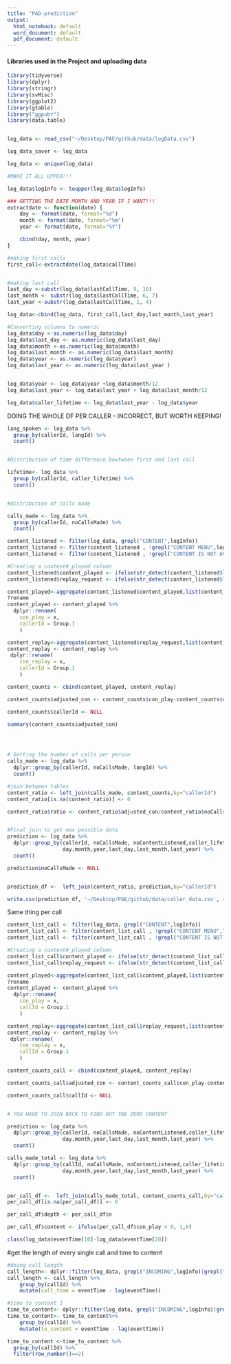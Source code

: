 ```yaml
---
title: "PAD-prediction"
output:
  html_notebook: default
  word_document: default
  pdf_document: default
---
```


#### Libraries used in the Project and uploading data

```r
library(tidyverse)
library(dplyr)
library(stringr)
library(svMisc)
library(ggplot2)
library(gtable)
library("ggpubr")
library(data.table)


log_data <- read_csv("~/Desktop/PAE/github/data/logData.csv")

log_data_saver <- log_data

log_data <- unique(log_data)

#MAKE IT ALL UPPER!!!

log_data$logInfo <- toupper(log_data$logInfo)

### GETTING THE DATE MONTH AND YEAR IF I WANT!!!
extractdate <- function(date) {
    day <- format(date, format="%d")
    month <- format(date, format="%m")
    year <- format(date, format="%Y")

    cbind(day, month, year)
}

#making first calls
first_call<-extractdate(log_data$callTime)


#making last call
last_day <-substr(log_data$lastCallTime, 9, 10)
last_month <- substr(log_data$lastCallTime, 6, 7)
last_year <-substr(log_data$lastCallTime, 1, 4)

log_data<-cbind(log_data, first_call,last_day,last_month,last_year)

#Converting columns to numeric
log_data$day <-as.numeric(log_data$day)
log_data$last_day <- as.numeric(log_data$last_day)
log_data$month <-as.numeric(log_data$month)
log_data$last_month <- as.numeric(log_data$last_month)
log_data$year <- as.numeric(log_data$year)
log_data$last_year <- as.numeric(log_data$last_year )


log_data$year <- log_data$year +log_data$month/12
log_data$last_year <- log_data$last_year + log_data$last_month/12

log_data$caller_lifetime <- log_data$last_year - log_data$year
```

DOING THE WHOLE DF PER CALLER - INCORRECT, BUT WORTH KEEPING!
```r
lang_spoken <- log_data %>%
  group_by(callerId, langId) %>%
  count()


#Distribution of time difference bewtween first and last call

lifetime<- log_data %>%
  group_by(callerId, caller_lifetime) %>%
  count()


#distribution of calls made

calls_made <- log_data %>%
  group_by(callerId, noCallsMade) %>%
  count()

content_listened <- filter(log_data, grepl("CONTENT",logInfo))
content_listened <- filter(content_listened , !grepl("CONTENT MENU",logInfo))
content_listened <- filter(content_listened , !grepl("CONTENT IS NOT AVAILABLE",logInfo))

#Creating a content#_played column
content_listened$content_played <- ifelse(str_detect(content_listened$logInfo, 'CONTENT PLAYED', negate = FALSE),1,0)
content_listened$replay_request <- ifelse(str_detect(content_listened$logInfo, 'CONTENT REPLAY REQUESTED', negate = FALSE),1,0)

content_played<-aggregate(content_listened$content_played,list(content_listened$callerId), FUN=sum)
?rename
content_played <- content_played %>% 
  dplyr::rename(
    con_play = x,
    callerId = Group.1
    )

content_replay<-aggregate(content_listened$replay_request,list(content_listened$callerId), FUN=sum)
content_replay <- content_replay %>% 
 dplyr::rename(
    con_replay = x,
    callerId = Group.1
    )

content_counts <- cbind(content_played, content_replay)

content_counts$adjusted_con <- content_counts$con_play-content_counts$con_replay

content_counts$callerId <- NULL

summary(content_counts$adjusted_con)




# Getting the number of calls per person
calls_made <- log_data %>%
  dplyr::group_by(callerId, noCallsMade, langId) %>%
  count()

#join between tables
content_ratio <- left_join(calls_made, content_counts,by="callerId")
content_ratio[is.na(content_ratio)] <- 0

content_ratio$ratio <- content_ratio$adjusted_con/content_ratio$noCallsMade


#Final join to get max possible data
prediction <- log_data %>%
  dplyr::group_by(callerId, noCallsMade, noContentListened,caller_lifetime,
                  day,month,year,last_day,last_month,last_year) %>%
  count()

prediction$noCallsMade <- NULL


prediction_df <-  left_join(content_ratio, prediction,by="callerId")

write.csv(prediction_df, '~/Desktop/PAE/github/data/caller_data.csv', row.names = FALSE)

```


Same thing per call
```r

content_list_call <- filter(log_data, grepl("CONTENT",logInfo))
content_list_call <- filter(content_list_call , !grepl("CONTENT MENU",logInfo))
content_list_call <- filter(content_list_call , !grepl("CONTENT IS NOT AVAILABLE",logInfo))

#Creating a content#_played column
content_list_call$content_played <- ifelse(str_detect(content_list_call$logInfo, 'CONTENT PLAYED', negate = FALSE),1,0)
content_list_call$replay_request <- ifelse(str_detect(content_list_call$logInfo, 'CONTENT REPLAY REQUESTED', negate = FALSE),1,0)

content_played<-aggregate(content_list_call$content_played,list(content_list_call$callId), FUN=sum)
?rename
content_played <- content_played %>% 
  dplyr::rename(
    con_play = x,
    callId = Group.1
    )

content_replay<-aggregate(content_list_call$replay_request,list(content_list_call$callId), FUN=sum)
content_replay <- content_replay %>% 
 dplyr::rename(
    con_replay = x,
    callId = Group.1
    )

content_counts_call <- cbind(content_played, content_replay)

content_counts_call$adjusted_con <- content_counts_call$con_play-content_counts_call$con_replay

content_counts_call$callId <- NULL


# YOU HAVE TO JOIN BACK TO FIND OUT THE ZERO CONTENT

prediction <- log_data %>%
  dplyr::group_by(callerId, noCallsMade, noContentListened,caller_lifetime,
                  day,month,year,last_day,last_month,last_year) %>%
  count()

calls_made_total <- log_data %>%
  dplyr::group_by(callId, noCallsMade, noContentListened,caller_lifetime,
                  day,month,year,last_day,last_month,last_year) %>%
  count()


per_call_df <-  left_join(calls_made_total, content_counts_call,by="callId")
per_call_df[is.na(per_call_df)] <- 0

per_call_df$depth <- per_call_df$n

per_call_df$content <- ifelse(per_call_df$con_play > 0, 1,0)

class(log_data$eventTime[10]-log_data$eventTime[20])
```


#get the length of every single call  and time to content
```r

#doing call length
call_length<- dplyr::filter(log_data, grepl("INCOMING",logInfo)|grepl("HUNG",logInfo))
call_length <- call_length %>%
    group_by(callId) %>%
    mutate(call_time = eventTime - lag(eventTime))

#time to content 1
time_to_content<- dplyr::filter(log_data, grepl("INCOMING",logInfo)|grepl("CONTENT PLAYED",logInfo))
time_to_content<- time_to_content%>%
    group_by(callId) %>%
    mutate(to_content = eventTime - lag(eventTime))

time_to_content <-time_to_content %>% 
  group_by(callId) %>% 
  filter(row_number()==2)

```
